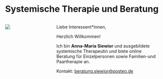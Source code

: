 # Systemische Therapie und Beratung


::: {.columns}

::: {.column width=30%}
![](images/portrait.jpg)
:::

::: {.column width=70%}
Liebe Interessent*innen,

Herzlich Willkommen!

Ich bin **Anna-Maria Siewior** und ausgebildete systemische Therapeutin und biete online Beratung für Einzelpersonen sowie Familien-und Paartherapie an.

Kontakt: <beratung.siewior@posteo.de>
:::

:::
